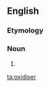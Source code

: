 ==English==

===Etymology===
{{suffix|en|oxidise|er|id2=agent noun}}

===Noun===
{{en-noun}}

# {{standard spelling of|from=non-Oxford British spelling|oxidizer}}

[[ta:oxidiser]]